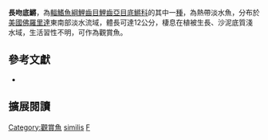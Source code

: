 {{Speciesbox
| name = 長吻底鱂
| image = 
| image_width = 200px
| image_caption = 
| status = NE
| status_system = IUCN3.1
| genus = Fundulus
| species = similis
| authority = Baird & Girard, 1853
| synonyms = *''Hydrargyra similis'', Baird & Girard, 1853
*''Fundulus insularis'', Relyea, 1967
*''Fundulus similis insularis'', Relyea, 1978
}}
'''長吻底鱂'''，為[[輻鰭魚綱|輻鰭魚綱]][[鯉齒目|鯉齒目]][[鯉齒亞目|鯉齒亞目]][[底鱂科|底鱂科]]的其中一[[種|種]]，為熱帶淡水魚，分布於[[美國|美國]][[佛羅里達|佛羅里達]]東南部淡水流域，體長可達12公分，棲息在植被生長、沙泥底質淺水域，生活習性不明，可作為觀賞魚。

== 參考文獻 ==
*{{FishBase_species|genus=Fundulus|species=similis|year=2014|month=10}}

== 擴展閱讀 ==
{{refbegin}}
{{wikispecies-inline|Fundulus similis}}
{{refend}}
{{Taxonbar|from=Q2620234}}

[[Category:觀賞魚|Category:觀賞魚]]
[[Category:底鱂屬|similis]]
[[Category:1853年描述的魚類|F]]


{{魚類小作品}}